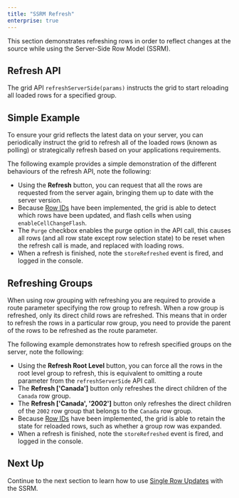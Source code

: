 ```yaml
---
title: "SSRM Refresh"
enterprise: true
---
```

This section demonstrates refreshing rows in order to reflect changes at the source while using the Server-Side Row Model (SSRM).

## Refresh API

The grid API `refreshServerSide(params)` instructs the grid to start reloading all loaded rows for a specified group.

<api-documentation source='grid-api/api.json' section='serverSideRowModel' names='["refreshServerSide"]' config='{"overrideBottomMargin":"0rem"}' ></api-documentation>


## Simple Example

To ensure your grid reflects the latest data on your server, you can periodically instruct the grid to refresh all of the loaded rows (known as polling) or strategically refresh based on your applications requirements.

The following example provides a simple demonstration of the different behaviours of the refresh API, note the following:
 - Using the <b>Refresh</b> button, you can request that all the rows are requested from the server again, bringing them up to date with the server version.
 - Because [Row IDs](/server-side-model-configuration/#providing-row-ids) have been implemented, the grid is able to detect which rows have been updated, and flash cells when using `enableCellChangeFlash`.
 - The `Purge` checkbox enables the purge option in the API call, this causes all rows (and all row state except row selection state) to be reset when the refresh call is made, and replaced with loading rows.
 - When a refresh is finished, note the `storeRefreshed` event is fired, and logged in the console.


<GridExampleRunner title='Simple Example' name='refreshing-the-grid' type='generated' options='{ "enterprise": true, "exampleHeight": 615, "extras": ["alasql"], "modules": ["serverside", "rowgrouping"] }'></GridExampleRunner>

## Refreshing Groups

When using row grouping with refreshing you are required to provide a route parameter specifying the row group to refresh. When a row group is refreshed, only its direct child rows are refreshed. This means that in order to refresh the rows in a particular row group, you need to provide the parent of the rows to be refreshed as the route parameter.

The following example demonstrates how to refresh specified groups on the server, note the following:
 - Using the <b>Refresh Root Level</b> button, you can force all the rows in the root level group to refresh, this is equivalent to omitting a route parameter from the `refreshServerSide` API call.
 - The <b>Refresh ['Canada']</b> button only refreshes the direct children of the `Canada` row group.
 - The <b>Refresh ['Canada', '2002']</b> button only refreshes the direct children of the `2002` row group that belongs to the `Canada` row group.
 - Because [Row IDs](/server-side-model-configuration/#providing-row-ids) have been implemented, the grid is able to retain the state for reloaded rows, such as whether a group row was expanded. 
 - When a refresh is finished, note the `storeRefreshed` event is fired, and logged in the console.

<GridExampleRunner title='Refreshing Groups' name='refreshing-the-groups' type='generated' options='{ "enterprise": true, "exampleHeight": 615, "extras": ["alasql"], "modules": ["serverside", "rowgrouping"] }'></GridExampleRunner>

## Next Up

Continue to the next section to learn how to use [Single Row Updates](/server-side-model-updating-single-row/) with the SSRM.

